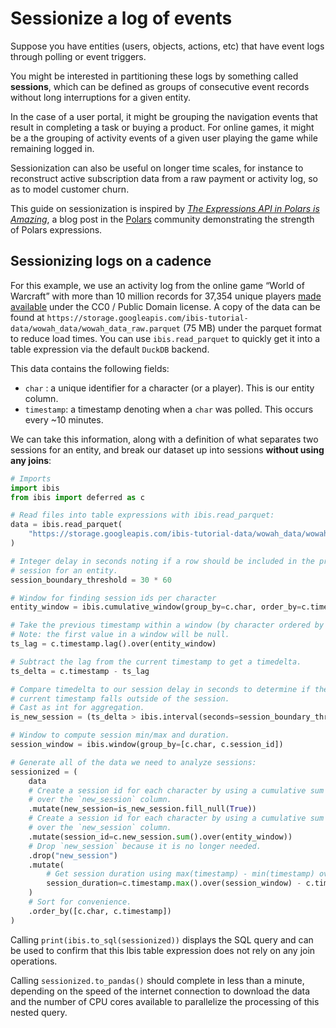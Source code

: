 # Sessionize a log of events

Suppose you have entities (users, objects, actions, etc) that have event logs through polling or event triggers.

You might be interested in partitioning these logs by something called **sessions**, which can be defined as groups of consecutive event records without long interruptions for a given entity.

In the case of a user portal, it might be grouping the navigation events that result in completing a task or buying a product.
For online games, it might be a the grouping of activity events of a given user playing the game while remaining logged in.

Sessionization can also be useful on longer time scales, for instance to reconstruct active subscription data from a raw payment or activity log, so as to model customer churn.

This guide on sessionization is inspired by [_The Expressions API in Polars is Amazing_](https://www.pola.rs/posts/the-expressions-api-in-polars-is-amazing/), a blog post in the [Polars](https://www.pola.rs/) community demonstrating the strength of Polars expressions.

## Sessionizing logs on a cadence

For this example, we use an activity log from the online game "World of Warcraft" with more than 10 million records for 37,354 unique players [made available](https://www.kaggle.com/datasets/mylesoneill/warcraft-avatar-history?select=wowah_data.csv) under the CC0 / Public Domain license. A copy of the data can be found at `https://storage.googleapis.com/ibis-tutorial-data/wowah_data/wowah_data_raw.parquet` (75 MB) under the parquet format to reduce load times. You can use `ibis.read_parquet` to quickly get it into a table expression via the default `DuckDB` backend.

This data contains the following fields:

- `char` : a unique identifier for a character (or a player). This is our entity column.
- `timestamp`: a timestamp denoting when a `char` was polled. This occurs every ~10 minutes.

We can take this information, along with a definition of what separates two sessions for an entity, and break our dataset up into sessions **without using any joins**:

```python
# Imports
import ibis
from ibis import deferred as c

# Read files into table expressions with ibis.read_parquet:
data = ibis.read_parquet(
    "https://storage.googleapis.com/ibis-tutorial-data/wowah_data/wowah_data_raw.parquet"
)

# Integer delay in seconds noting if a row should be included in the previous
# session for an entity.
session_boundary_threshold = 30 * 60

# Window for finding session ids per character
entity_window = ibis.cumulative_window(group_by=c.char, order_by=c.timestamp)

# Take the previous timestamp within a window (by character ordered by timestamp):
# Note: the first value in a window will be null.
ts_lag = c.timestamp.lag().over(entity_window)

# Subtract the lag from the current timestamp to get a timedelta.
ts_delta = c.timestamp - ts_lag

# Compare timedelta to our session delay in seconds to determine if the
# current timestamp falls outside of the session.
# Cast as int for aggregation.
is_new_session = (ts_delta > ibis.interval(seconds=session_boundary_threshold))

# Window to compute session min/max and duration.
session_window = ibis.window(group_by=[c.char, c.session_id])

# Generate all of the data we need to analyze sessions:
sessionized = (
    data
    # Create a session id for each character by using a cumulative sum
    # over the `new_session` column.
    .mutate(new_session=is_new_session.fill_null(True))
    # Create a session id for each character by using a cumulative sum
    # over the `new_session` column.
    .mutate(session_id=c.new_session.sum().over(entity_window))
    # Drop `new_session` because it is no longer needed.
    .drop("new_session")
    .mutate(
        # Get session duration using max(timestamp) - min(timestamp) over our window.
        session_duration=c.timestamp.max().over(session_window) - c.timestamp.min().over(session_window)
    )
    # Sort for convenience.
    .order_by([c.char, c.timestamp])
)
```

Calling `print(ibis.to_sql(sessionized))` displays the SQL query and can be used to confirm that this Ibis table expression does not rely on any join operations.

Calling `sessionized.to_pandas()` should complete in less than a minute, depending on the speed of the internet connection to download the data and the number of CPU cores available to parallelize the processing of this nested query.
